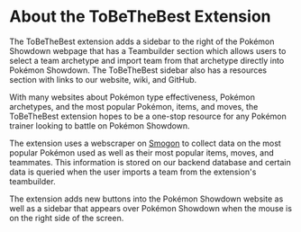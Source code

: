 

# About the ToBeTheBest Extension

The ToBeTheBest extension adds a sidebar to the right of the Pokémon Showdown webpage that has a Teambuilder section which allows users to select a team archetype and import team from that archetype directly into Pokémon Showdown. The ToBeTheBest sidebar also has a resources section with links to our website, wiki, and GitHub.

With many websites about Pokémon type effectiveness, Pokémon archetypes, and the most popular Pokémon, items, and moves, the ToBeTheBest extension hopes to be a one-stop resource for any Pokémon trainer looking to battle on Pokémon Showdown.

The extension uses a webscraper on [Smogon](https://www.smogon.com/stats/) to collect data on the most popular Pokémon used as well as their most popular items, moves, and teammates. This information is stored on our backend database and certain data is queried when the user imports a team from the extension's teambuilder.

The extension adds new buttons into the Pokémon Showdown website as well as a sidebar that appears over Pokémon Showdown when the mouse is on the right side of the screen.
